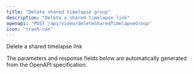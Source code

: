 ```yaml
---
title: "Delete shared timelapse group"
description: "Delete a shared timelapse link"
openapi: "POST /api/video/deleteSharedTimelapseGroup"
icon: "trash-can"
---
```


Delete a shared timelapse link

<Note>
The parameters and response fields below are automatically generated from the OpenAPI specification.
</Note>

